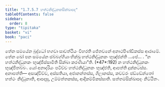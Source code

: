 ```yaml
---
title: "1.7.5.7 හත්ථනිද්ධුනකසික්ඛාපද"
tableOfContents: false
sidebar:
  order: 8
type: "tipitaka"
basket: "vi"
book: "paci"
---
```



<DynamicBreadcrumb />

<Division number="623" book="paci">

<Paragraph number="1919" book="paci">
තේන සමයේන බුද්ධෝ භගවා සාවත්ථියං විහරති ජේතවනේ අනාථපිණ්ඩිකස්ස ආරාමේ. තේන ඛෝ පන සමයේන ඡබ්බග්ගියා භික්ඛූ හත්ථනිද්ධුනකං භුඤ්ජන්ති …පේ… .
</Paragraph>

<Paragraph number="1920" book="paci">
<Emphasis>“න හත්ථනිද්ධුනකං භුඤ්ජිස්සාමීති සික්ඛා කරණීයා”</Emphasis>ති. (*47*:<Emphasis>192</Emphasis>)
</Paragraph>

<Paragraph number="1921" book="paci">
න හත්ථනිද්ධුනකං භුඤ්ජිතබ්බං. යෝ අනාදරියං පටිච්ච හත්ථනිද්ධුනකං භුඤ්ජති, ආපත්ති දුක්කටස්ස.
</Paragraph>

<Paragraph number="1922" book="paci">
අනාපත්ති— අසඤ්චිච්ච, අස්සතියා, අජානන්තස්ස, ගිලානස්ස, කචවරං ඡඩ්ඩේන්තෝ හත්ථං නිද්ධුනාති, ආපදාසු, උම්මත්තකස්ස, ආදිකම්මිකස්සාති.

</Paragraph>
</Division>

<Paragraph number="1923" type="center" book="paci">
සත්තමසික්ඛාපදං නිට්ඨිතං.
</Paragraph>